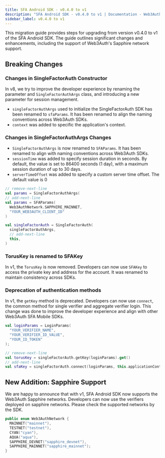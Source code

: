 ```yaml
---
title: SFA Android SDK - v0.4.0 to v1
description: "SFA Android SDK - v0.4.0 to v1 | Documentation - Web3Auth"
sidebar_label: v0.4.0 to v1
---
```


This migration guide provides steps for upgrading from version v0.4.0 to v1 of the SFA Android SDK.
The guide outlines significant changes and enhancements, including the support of Web3Auth's
Sapphire network support.

## Breaking Changes

### Changes in SingleFactorAuth Constructor

In v8, we try to improve the developer experience by renaming the parameter and
`SingleFactorAuthArgs` class, and introducing a new parameter for session management.

- `singleFactorAuthArgs` used to initialize the SingleFactorAuth SDK has been renamed to
  `sfaParams`. It has been renamed to align the naming conventions across Web3Auth SDKs.
- `context` was added to specific the application's context.

### Changes in SingleFactorAuthArgs Changes

- `SingleFactorAuthArgs` is now renamed to `SFAParams`. It has been renamed to align with naming
  conventions across Web3Auth SDKs.
- `sessionTime` was added to specify session duration in seconds. By default, the value is set to
  86400 seconds (1 day), with a maximum session duration of up to 30 days.
- `serverTimeOffset` was added to specify a custom server time offset. The default value is 0

```kotlin
// remove-next-line
val params = SingleFactorAuthArgs(
// add-next-line
val params = SFAParams(
  Web3AuthNetwork.SAPPHIRE_MAINNET,
  "YOUR_WEB3AUTH_CLIENT_ID"
)

val singleFactorAuth = SingleFactorAuth(
  singleFactorAuthArgs,
  // add-next-line
  this,
)


```

### TorusKey is renamed to SFAKey

In v1, the `TorusKey` is now removed. Developers can now use `SFAKey` to access the private key and
address for the account. It was renamed to maintain consistency across SDKs.

### Deprecation of authentication methods

In v1, the `getKey` method is deprecated. Developers can now use `connect`, the common method for
single verifier and aggregate verifier login. This change was done to improve the developer
experience and align with other Web3Auth SFA Mobile SDKs.

```kotlin
val loginParams = LoginParams(
  "YOUR_VERIFIER_NAME",
  "YOUR_VERIFIER_ID_VALUE",
  "YOUR_ID_TOKEN"
);

// remove-next-line
val torusKey = singleFactorAuth.getKey(loginParams).get()
// add-next-line
val sfaKey = singleFactorAuth.connect(loginParams, this.applicationContext)
```

## New Addition: Sapphire Support

We are happy to announce that with v1, SFA Android SDK now supports the Web3Auth Sapphire networks.
Developers can now use the verifiers deployed on sapphire networks. Please check the supported
networks by the SDK.

```kotlin
public enum Web3AuthNetwork {
  MAINNET("mainnet"),
  TESTNET("testnet"),
  CYAN("cyan"),
  AQUA("aqua"),
  SAPPHIRE_DEVNET("sapphire_devnet"),
  SAPPHIRE_MAINNET("sapphire_mainnet");
}
```
